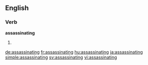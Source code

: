 ==English==

===Verb===
'''assassinating'''

# {{present participle of|assassinate}}

[[de:assassinating]]
[[fr:assassinating]]
[[hu:assassinating]]
[[ja:assassinating]]
[[simple:assassinating]]
[[sv:assassinating]]
[[vi:assassinating]]